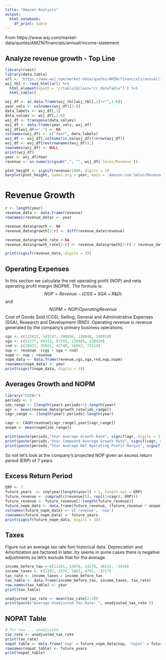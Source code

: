```yaml
---
title: "Amazon Analysis"
output:
  html_notebook:
    df_print: kable
---
```



From https://www.wsj.com/market-data/quotes/AMZN/financials/annual/income-statement

## Analyze revenue growth - Top Line
```r
library(rvest)
library(data.table)
url <- 'https://www.wsj.com/market-data/quotes/AMZN/financials/annual/income-statement'
wsj_tbl <- read_html(url) %>%
  html_element(xpath = '//table[@class="cr_dataTable"]') %>%
  html_table()

wsj_df <- as.data.frame(wsj_tbl[wsj_tbl[,1]!="",1:6])
year_vals <- colnames(wsj_df)[2:6]
data_labels <- wsj_df[,1]
data_values <- wsj_df[,2:6]
wsj_df <- transpose(data_values)
wsj_df <- data.frame(year_vals, wsj_df)
wsj_df[wsj_df=="-"] <- NA
colnames(wsj_df) <- c("Year", data_labels)
wsj_df <- wsj_df[,colSums(is.na(wsj_df))<nrow(wsj_df)]
wsj_df <- wsj_df[rev(rownames(wsj_df)),]
rownames(wsj_df) <- NULL
print(wsj_df)
year <- wsj_df$Year
revenue <- as.numeric(gsub(",", "", wsj_df$`Sales/Revenue`))

plot_height <- signif(revenue/1000, digits = 3)
barplot(plot_height, names.arg = year, main = 'Amazon.com Sales/Revenue', xlab = 'Year', ylab = "Billion Dollars")
```
# Revenue Growth

```r
r <- length(year)
revenue_data <- data.frame(revenue)
rownames(revenue_data) <- year

revenue_data$growth <- NA
revenue_data$growth[2:r] <- diff(revenue_data$revenue)

revenue_data$growth_rate <-NA
revenue_data$growth_rate[2:r] <- revenue_data$growth[2:r] / revenue_data$revenue[1:r-1]

print(signif(revenue_data, digits = 3))

```

## Operating Expenses

In this section we calculate the net operating profit (NOP) and neta operating profit margin (NOPM).
The formula is:
$$NOP=Revenue-({CGS}+{SGA}+{R\&D})$$
and
$$NOPM=NOP/{OperatingRevenue}$$
Cost of Goods Sold (CGS), Selling, General and Administrative Expenses (SGA), Research and Development (RND). Operating revenue is revenue generated by the company's primary business operations.

```r
cgs <- c(123815, 143747, 208056, 238048, 246910)
sga <- c(52177, 64313, 87193, 116485, 138428)
rnd <- c(28837, 35931, 42740, 56052, 73213)
nop <- revenue -(cgs + sga + rnd)
nopm <- nop / revenue
nopm_data <- data.frame(revenue,cgs,sga,rnd,nop,nopm)
rownames(nopm_data) <- year
print(signif(nopm_data, digits = 3))

```
## Averages Growth and NOPM
```r
library("COINr")
periods <- 3
idx_range <- (length(year)-periods+1):length(year)
agr <- mean(revenue_data$growth_rate[idx_range])
cagr_range <- (length(year)-periods):length(year)

cagr <- CAGR(revenue[cagr_range],year[cagr_range])
anopm <- mean(nopm[idx_range])

print(paste(periods,"Year Average Growth Rate", signif(agr, digits = 3)))
print(paste(periods,"Year Compound Average Growth Rate", signif(cagr, digits = 3)))
print(paste(periods,"Year Average Net Operating Profit Margin", signif(anopm, digits = 3)))
```
So not let's look at the company's projected NOP given an excess return period (ERP) of 7 years

## Excess Return Period

```r
ERP <- 7
future_years  <- seq(year[length(year)] + 1, length.out = ERP)
future_revenue <- cumprod(c(revenue[5], rep((1+cagr), ERP)))
future_revenue <- future_revenue[2:length(future_revenue)]
future_nopm_data <- data.frame(future_revenue, (future_revenue * anopm))
colnames(future_nopm_data) <- c('revenue', 'nop')
rownames(future_nopm_data) <- future_years
print(signif(future_nopm_data, digits = 3))
```

## Taxes
Figure out an average tax rate fom historical data. Depreciation and Amortization are factored in later.
Ity seems in some cases there is negative adjustments so lelt's exclude that for tha average.

```r
income_before_tax <-c(11261, 13976, 24178, 38151, -5936)
income_taxes <- c(1197, 2374, 2863, 4791, -3217)
tax_rate <- income_taxes / income_before_tax
tax_table <- data.frame(income_before_tax, income_taxes, tax_rate)
row.names(tax_table) <- year
print(tax_table)
```
```r
unadjusted_tax_rate <- mean(tax_rate[2:4])
print(paste("Average Unadjusted Tax Rate: ", unadjusted_tax_rate ))
```

## NOPAT Table

```r
# for now ... unadjusted
tax_rate <- unadjusted_tax_rate
print(tax_rate)
nopat_table <- data.frame('nop' = future_nopm_data$nop, 'nopat' = future_nopm_data$nop * (1 - tax_rate))
rownames(nopat_table) <- future_years
print(nopat_table)
```


